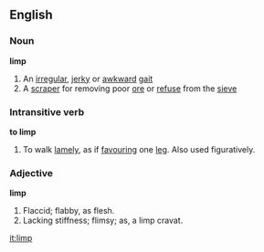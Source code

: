 ==English==

===Noun===

'''limp'''

#An [[irregular]], [[jerky]] or [[awkward]] [[gait]]
#A [[scraper]] for removing poor [[ore]] or [[refuse]] from the [[sieve]]

===Intransitive verb===

'''to limp'''

#To walk [[lamely]], as if [[favouring]] one [[leg]]. Also used figuratively.

===Adjective===

'''limp'''

#Flaccid; flabby, as flesh.
#Lacking stiffness; flimsy; as, a limp cravat.

[[it:limp]]